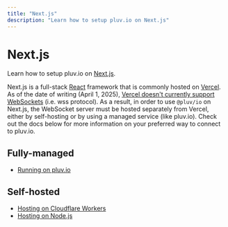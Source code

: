 ```yaml
---
title: "Next.js"
description: "Learn how to setup pluv.io on Next.js"
---
```


# Next.js

Learn how to setup pluv.io on [Next.js](https://nextjs.org/).

Next.js is a full-stack [React](https://react.dev/) framework that is commonly hosted on [Vercel](https://vercel.com/). As of the date of writing (April 1, 2025), [Vercel doesn't currently support WebSockets](https://vercel.com/guides/do-vercel-serverless-functions-support-websocket-connections) (i.e. wss protocol). As a result, in order to use `@pluv/io` on Next.js, the WebSocket server must be hosted separately from Vercel, either by self-hosting or by using a managed service (like pluv.io). Check out the docs below for more information on your preferred way to connect to pluv.io.

## Fully-managed

* [Running on pluv.io](/docs/platform-pluv/getting-started)

## Self-hosted

* [Hosting on Cloudflare Workers](/docs/platform-cloudflare/hosting-on-cloudflare)
* [Hosting on Node.js](/docs/platform-node/hosting-on-nodejs)
